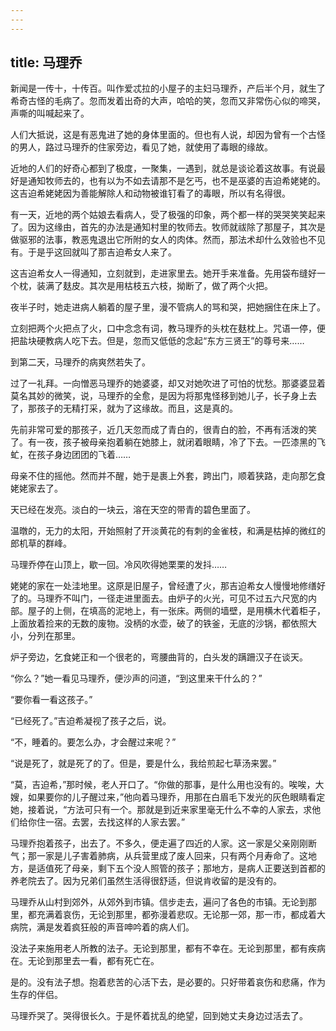 ```yaml
---
---
---
```

title: 马理乔
---



新闻是一传十，十传百。叫作爱忒拉的小屋子的主妇马理乔，产后半个月，就生了希奇古怪的毛病了。忽而发着出奇的大声，哈哈的笑，忽而又非常伤心似的啼哭，声嘶的叫喊起来了。

人们大抵说，这是有恶鬼进了她的身体里面的。但也有人说，却因为曾有一个古怪的男人，路过马理乔的住家旁边，看见了她，就使用了毒眼的缘故。

近地的人们的好奇心都到了极度，一聚集，一遇到，就总是谈论着这故事。有说最好是通知牧师去的，也有以为不如去请那不是乞丐，也不是巫婆的吉迫希姥姥的。这吉迫希姥姥因为善能解除人和动物被谁钉看了的毒眼，所以有名得很。

有一天，近地的两个姑娘去看病人，受了极强的印象，两个都一样的哭哭笑笑起来了。因为这缘由，首先的办法是通知村里的牧师去。牧师就祓除了那屋子，其次是做驱邪的法事，教恶鬼退出它所附的女人的肉体。然而，那法术却什么效验也不见有。于是乎这回就叫了那吉迫希女人来了。

这吉迫希女人一得通知，立刻就到，走进家里去。她开手来准备。先用袋布缝好一个枕，装满了麸皮。其次是用枯枝五六枝，拗断了，做了两个火把。

夜半子时，她走进病人躺着的屋子里，漫不管病人的骂和哭，把她捆住在床上了。

立刻把两个火把点了火，口中念念有词，教马理乔的头枕在麸枕上。咒语一停，便把盐块硬教病人吃下去。但是，忽而又低低的念起“东方三贤王”的尊号来……

到第二天，马理乔的病爽然若失了。

过了一礼拜。一向憎恶马理乔的她婆婆，却又对她吹进了可怕的忧愁。那婆婆显着莫名其妙的微笑，说，马理乔的全愈，是因为将那鬼怪移到她儿子，长子身上去了，那孩子的无精打采，就为了这缘故。而且，这是真的。

先前非常可爱的那孩子，近几天忽而成了青白的，很青白的脸，不再有活泼的笑了。有一夜，孩子被母亲抱着躺在她膝上，就闭着眼睛，冷了下去。一匹漆黑的飞虻，在孩子身边团团的飞着……

母亲不住的摇他。然而并不醒，她于是裹上外套，跨出门，顺着狭路，走向那乞食姥姥家去了。

天已经在发亮。淡白的一块云，溶在天空的带青的碧色里面了。

温暾的，无力的太阳，开始照射了开淡黄花的有刺的金雀枝，和满是枯掉的微红的郎机草的群峰。

马理乔停在山顶上，歇一回。冷风吹得她栗栗的发抖……

姥姥的家在一处洼地里。这原是旧屋子，曾经遭了火，那吉迫希女人慢慢地修缮好了的。马理乔不叫门，一径走进里面去。由炉子的火光，可见不过五六尺宽的内部。屋子的上侧，在填高的泥地上，有一张床。两侧的墙壁，是用横木代着柜子，上面放着捡来的无数的废物。没柄的水壶，破了的铁釜，无底的沙锅，都依照大小，分列在那里。

炉子旁边，乞食姥正和一个很老的，弯腰曲背的，白头发的蹒跚汉子在谈天。

“你么？”她一看见马理乔，便沙声的问道，“到这里来干什么的？”

“要你看一看这孩子。”

“已经死了。”吉迫希凝视了孩子之后，说。

“不，睡着的。要怎么办，才会醒过来呢？”

“说是死了，就是死了的了。但是，要是什么，我给煎起七草汤来罢。”

“莫，吉迫希，”那时候，老人开口了。“你做的那事，是什么用也没有的。唉唉，大嫂，如果要你的儿子醒过来，”他向着马理乔，用那在白眉毛下发光的灰色眼睛看定她，接着说，“方法可只有一个。那就是到近来家里毫无什么不幸的人家去，求他们给你住一宿。去罢，去找这样的人家去罢。”

马理乔抱着孩子，出去了。不多久，便走遍了四近的人家。这一家是父亲刚刚断气；那一家是儿子害着肺病，从兵营里成了废人回来，只有两个月寿命了。这地方，是适值死了母亲，剩下五个没人照管的孩子；那地方，是病人正要送到首都的养老院去了。因为兄弟们虽然生活得很舒适，但说肯收留的是没有的。

马理乔从山村到郊外，从郊外到市镇。信步走去，遍问了各色的市镇。无论到那里，都充满着哀伤，无论到那里，都弥漫着悲叹。无论那一郊，那一市，都成着大病院，满是发着疯狂般的声音呻吟着的病人们。

没法子来施用老人所教的法子。无论到那里，都有不幸在。无论到那里，都有疾病在。无论到那里去一看，都有死亡在。

是的。没有法子想。抱着悲苦的心活下去，是必要的。只好带着哀伤和悲痛，作为生存的伴侣。

马理乔哭了。哭得很长久。于是怀着扰乱的绝望，回到她丈夫身边过活去了。